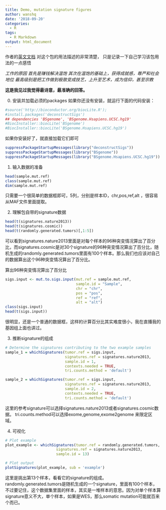 ```yaml
---
title: Demo, mutation signature figures
author: wanshq
date: '2018-09-20'
categories:
  - R
tags:
  - R Markdown
output: html_document
---
```

作者的[英文文档](https://github.com/raerose01/deconstructSigs) 对这个包的用法描述的非常清楚， 只是记录一下自己学习该包用法的一点感悟

*工作的原因*
*首先是赚钱解决温饱*
*其次在温饱的基础上，获得成就感，尊严和社会地位*
*最高级别是把工作做到极致变成技艺，上升至艺术，成为信仰，甚至宗教*

**这是我见过我觉得最诗意，最准确的回答。**

0. 安装并加载必须的packages
如果你还没有安装，就运行下面的代码安装：

```r
#source('http://bioconductor.org/biocLite.R');
#install.packages('deconstructSigs')
## dependencies 'BSgenome', 'BSgenome.Hsapiens.UCSC.hg19' 
#BiocInstaller::biocLite('BSgenome')
#BiocInstaller::biocLite('BSgenome.Hsapiens.UCSC.hg19')
```
如果你安装好了，就直接加载它们即可
```r
suppressPackageStartupMessages(library("deconstructSigs")) 
suppressPackageStartupMessages(library("BSgenome"))
suppressPackageStartupMessages(library("BSgenome.Hsapiens.UCSC.hg19"))
```

1. 输入数据的准备
```r
head(sample.mut.ref)
class(sample.mut.ref)
dim(sample.mut.ref)
```
只需要一个很简单的数据框即可，5列，分别是样本ID，chr,pos,ref,alt ，很容易从MAF文件里面提取。

2. 理解包自带的signature数据
```r
head(t(signatures.nature2013))
head(t(signatures.cosmic))
head(t(randomly.generated.tumors)[,1:5])
```

可以看到signatures.nature2013里面是对每个样本的96种突变情况算出了百分比，而signatures.cosmic是对30个signature的96种突变情况算出了百分比，随机生成的randomly.generated.tumors里面有100个样本。那么我们也应该对自己的数据算出这个96种突变情况算出了百分比。

算出96种突变情况算出了百分比
```r
sigs.input <- mut.to.sigs.input(mut.ref = sample.mut.ref, 
                                sample.id = "Sample", 
                                chr = "chr", 
                                pos = "pos", 
                                ref = "ref", 
                                alt = "alt")
class(sigs.input)
head(t(sigs.input))
```

很明显，还是一个普通的数据框，这样的计算百分比其实难度很小，我在直播我的基因组上面也讲过。

3. 推断signature的组成
```r
# Determine the signatures contributing to the two example samples
sample_1 = whichSignatures(tumor.ref = sigs.input, 
                           signatures.ref = signatures.nature2013, 
                           sample.id = 1, 
                           contexts.needed = TRUE,
                           tri.counts.method = 'default')

sample_2 = whichSignatures(tumor.ref = sigs.input, 
                           signatures.ref = signatures.nature2013, 
                           sample.id = 2, 
                           contexts.needed = TRUE,
                           tri.counts.method = 'default')
```

这里的参考signature可以选择signatures.nature2013或者signatures.cosmic数据。
tri.counts.method可以选择exome,genome,exome2genome 来限定区域。

4. 可视化
```r
# Plot example
plot_example <- whichSignatures(tumor.ref = randomly.generated.tumors, 
                       signatures.ref = signatures.nature2013, 
                       sample.id = 13)

# Plot output
plotSignatures(plot_example, sub = 'example')
```

这里是挑出第13个样本，看看它的signature的组成。randomly.generated.tumors是随机生成的一个signature，里面有100个样本，不过要记住，这个数据集里面的样本，其实是一堆样本的意思。因为对单个样本算signature意义不大，单个样本，如果是WES，那么somatic mutation可能就百来个而已。